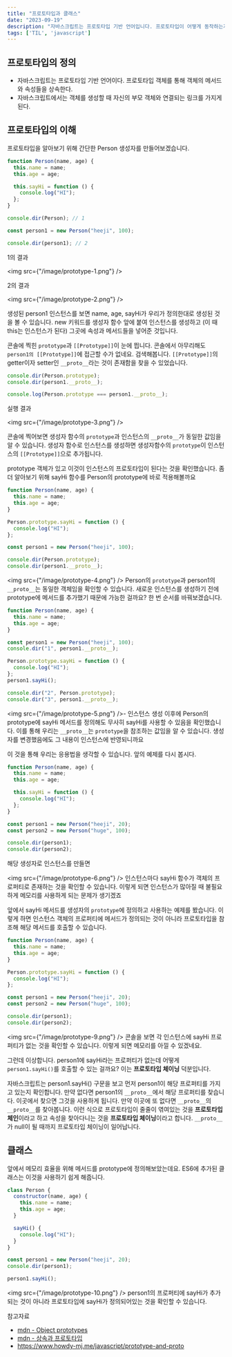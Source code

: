 ```yaml
---
title: "프로토타입과 클래스"
date: "2023-09-19"
description: "자바스크립트는 프로토타입 기반 언어입니다. 프로토타입이 어떻게 동작하는지, 어떻게 활용할 수 있는지 알아봅니다."
tags: ['TIL', 'javascript']
---
```


## 프로토타입의 정의

- 자바스크립트는 프로토타입 기반 언어이다. 프로토타입 객체를 통해 객체의 메서드와 속성들을 상속한다.
- 자바스크립트에서는 객체를 생성할 때 자신의 부모 객체와 연결되는 링크를 가지게 된다.

## 프로토타입의 이해

프로토타입을 알아보기 위해 간단한 Person 생성자를 만들어보겠습니다.

```js
function Person(name, age) {
  this.name = name;
  this.age = age;

  this.sayHi = function () {
    console.log("HI");
  };
}

console.dir(Person); // 1

const person1 = new Person("heeji", 100);

console.dir(person1); // 2
```

1의 결과

<img src={"/image/prototype-1.png"} />

2의 결과

<img src={"/image/prototype-2.png"} />

생성된 person1 인스턴스를 보면 name, age, sayHi가 우리가 정의한대로 생성된 것을 볼 수 있습니다. new 키워드를 생성자 함수 앞에 붙여 인스턴스를 생성하고 (이 때 this는 인스턴스가 된다) 그곳에 속성과 메서드들을 넣어준 것입니다.

콘솔에 찍힌 `prototype`과 `[[Prototype]]`이 눈에 띕니다. 콘솔에서 아무리해도 `person1의 [[Prototype]]`에 접근할 수가 없네요. 검색해봅니다. `[[Prototype]]`의 getter이자 setter인 `__proto__`라는 것이 존재함을 찾을 수 있었습니다.

```js
console.dir(Person.prototype);
console.dir(person1.__proto__);

console.log(Person.prototype === person1.__proto__);
```

실행 결과

<img src={"/image/prototype-3.png"} />

콘솔에 찍어보면 생성자 함수의 `prototype`과 인스턴스의 `__proto__`가 동일한 값임을 알 수 있습니다.
생성자 함수로 인스턴스를 생성하면 생성자함수의 `prototype`이 인스턴스의 `[[Prototype]]`으로 추가됩니다.

prototype 객체가 있고 이것이 인스턴스의 프로토타입이 된다는 것을 확인했습니다. 좀 더 알아보기 위해 sayHi 함수를 Person의 prototype에 바로 적용해볼까요

```js
function Person(name, age) {
  this.name = name;
  this.age = age;
}

Person.prototype.sayHi = function () {
  console.log("HI");
};

const person1 = new Person("heeji", 100);

console.dir(Person.prototype);
console.dir(person1.__proto__);
```

<img src={"/image/prototype-4.png"} />
Person의 `prototype`과 person1의 `__proto__`는 동일한 객체임을 확인할 수 있습니다.
새로운 인스턴스를 생성하기 전에 prototype에 메서드를 추가했기 때문에 가능한 걸까요?
한 번 순서를 바꿔보겠습니다.

```js
function Person(name, age) {
  this.name = name;
  this.age = age;
}

const person1 = new Person("heeji", 100);
console.dir("1", person1.__proto__);

Person.prototype.sayHi = function () {
  console.log("HI");
};
person1.sayHi();

console.dir("2", Person.prototype);
console.dir("3", person1.__proto__);
```

<img src={"/image/prototype-5.png"} />- 인스턴스 생성 이후에 Person의 prototype에
sayHi 메서드를 정의해도 무사히 sayHi를 사용할 수 있음을 확인했습니다. 이를 통해 우리는
`__proto__`는 `prototype`을 참조하는 값임을 알 수 있습니다. 생성자를 변경했음에도
그 내용이 인스턴스에 반영되니까요

이 것을 통해 우리는 응용법을 생각할 수 있습니다. 앞의 예제를 다시 봅시다.

```js
function Person(name, age) {
  this.name = name;
  this.age = age;

  this.sayHi = function () {
    console.log("HI");
  };
}

const person1 = new Person("heeji", 20);
const person2 = new Person("huge", 100);

console.dir(person1);
console.dir(person2);
```

해당 생성자로 인스턴스를 만들면

<img src={"/image/prototype-6.png"} />
인스턴스마다 sayHi 함수가 객체의 프로퍼티로 존재하는 것을 확인할 수 있습니다. 이렇게
되면 인스턴스가 많아질 때 불필요하게 메모리를 사용하게 되는 문제가 생기겠죠

앞에서 sayHi 메서드를 생성자의 `prototype`에 정의하고 사용하는 예제를 봤습니다. 이렇게 하면 인스턴스 객체의 프로퍼티에 메서드가 정의되는 것이 아니라 프로토타입을 참조해 해당 메서드를 호출할 수 있습니다.

```js
function Person(name, age) {
  this.name = name;
  this.age = age;
}

Person.prototype.sayHi = function () {
  console.log("HI");
};

const person1 = new Person("heeji", 20);
const person2 = new Person("huge", 100);

console.dir(person1);
console.dir(person2);
```

<img src={"/image/prototype-9.png"} />
콘솔을 보면 각 인스턴스에 sayHi 프로퍼티가 없는 것을 확인할 수 있습니다. 이렇게 되면
메모리를 아낄 수 있겠네요.

그런데 이상합니다. person1에 sayHi라는 프로퍼티가 없는데 어떻게 `person1.sayHi()`를 호출할 수 있는 걸까요? 이는 **프로토타입 체이닝** 덕분입니다.

자바스크립트는 person1.sayHi() 구문을 보고 먼저 person1이 해당 프로퍼티를 가지고 있는지 확인합니다. 만약 없다면 person1의 `__proto__`에서 해당 프로퍼티를 찾습니다. 이곳에서 찾으면 그것을 사용하게 됩니다. 만약 이곳에 또 없다면 `__proto__`의 `__proto__`를 찾아봅니다. 이런 식으로 프로토타입이 줄줄이 엮여있는 것을 **프로토타입 체인**이라고 하고 속성을 찾아다니는 것을 **프로토타입 체이닝**이라고 합니다. `__proto__`가 null이 될 때까지 프로토타입 체이닝이 일어납니다.

## 클래스

앞에서 메모리 효율을 위해 메서드를 prototype에 정의해보았는데요. ES6에 추가된 클래스는 이것을 사용하기 쉽게 해줍니다.

```js
class Person {
  constructor(name, age) {
    this.name = name;
    this.age = age;
  }

  sayHi() {
    console.log("HI");
  }
}

const person1 = new Person("heeji", 20);
console.dir(person1);

person1.sayHi();
```

<img src={"/image/prototype-10.png"} />
person1의 프로퍼티에 sayHi가 추가되는 것이 아니라 프로토타입에 sayHi가 정의되어있는
것을 확인할 수 있습니다.

참고자료

- [mdn - Object prototypes](https://developer.mozilla.org/ko/docs/Learn/JavaScript/Objects/Object_prototypes)
- [mdn - 상속과 프로토타입](https://developer.mozilla.org/ko/docs/Web/JavaScript/Inheritance_and_the_prototype_chain)
- https://www.howdy-mj.me/javascript/prototype-and-proto
